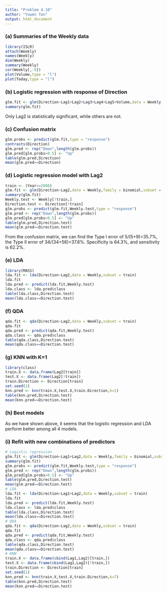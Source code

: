 ```yaml
---
title: "Problem 4.10"
author: "Yuwen Tan"
output: html_document
---
```


### (a) Summaries of the Weekly data
```r
library(ISLR)
attach(Weekly)
names(Weekly)
dim(Weekly)
summary(Weekly)
cor(Weekly[,-9])
plot(Volume,type = "l")
plot(Today,type = "l")
```

### (b) Logistic regression with response of Direction 
```r
glm.fit <- glm(Direction~Lag1+Lag2+Lag3+Lag4+Lag5+Volume,data = Weekly,family = binomial)
summary(glm.fit)
```

Only Lag2 is statistically significant, while others are not.

### (c) Confusion matrix
```r
glm.probs <- predict(glm.fit,type = "response")
contrasts(Direction)
glm.pred <- rep("Down",length(glm.probs))
glm.pred[glm.probs>0.5] <- "Up"
table(glm.pred,Direction)
mean(glm.pred==Direction)
```

### (d) Logistic regression model with Lag2
```r
train <- (Year<=2008)
glm.fit <- glm(Direction~Lag2,data = Weekly,family = binomial,subset = train)
summary(glm.fit)
Weekly.test <- Weekly[!train,]
Direction.test <- Direction[!train]
glm.probs <- predict(glm.fit,Weekly.test,type = "response")
glm.pred <- rep("Down",length(glm.probs))
glm.pred[glm.probs>0.5] <- "Up"
table(glm.pred,Direction.test)
mean(glm.pred==Direction.test)
```

From the confusion matrix, we can find the Type I error of 5/(5+9)=35.7%, the Type II error of 34/(34+56)=37.8%. Specificity is 64.3%, and sensitivity is 62.2%.

### (e) LDA
```r
library(MASS)
lda.fit <- lda(Direction~Lag2,data = Weekly,subset = train)
lda.fit
lda.pred <- predict(lda.fit,Weekly.test)
lda.class <- lda.pred$class
table(lda.class,Direction.test)
mean(lda.class==Direction.test)
```

### (f) QDA
```r
qda.fit <- qda(Direction~Lag2,data = Weekly,subset = train)
qda.fit
qda.pred <- predict(qda.fit,Weekly.test)
qda.class <- qda.pred$class
table(qda.class,Direction.test)
mean(qda.class==Direction.test)
```

### (g) KNN with K=1
```r
library(class)
train.X <- data.frame(Lag2[train])
test.X <- data.frame(Lag2[!train])
train.Direction <- Direction[train]
set.seed(1)
knn.pred <- knn(train.X,test.X,train.Direction,k=1)
table(knn.pred,Direction.test)
mean(knn.pred==Direction.test)
```

### (h) Best models
As we have shown above, it seems that the logistic regression and LDA perform better among all 4 models.


### (i) Refit with new combinations of predictors
```r
# Logistic regression
glm.fit <- glm(Direction~Lag1+Lag2,data = Weekly,family = binomial,subset = train)
summary(glm.fit)
glm.probs <- predict(glm.fit,Weekly.test,type = "response")
glm.pred <- rep("Down",length(glm.probs))
glm.pred[glm.probs>0.5] <- "Up"
table(glm.pred,Direction.test)
mean(glm.pred==Direction.test)
# LDA
lda.fit <- lda(Direction~Lag1+Lag2,data = Weekly,subset = train)
lda.fit
lda.pred <- predict(lda.fit,Weekly.test)
lda.class <- lda.pred$class
table(lda.class,Direction.test)
mean(lda.class==Direction.test)
# QDA
qda.fit <- qda(Direction~Lag2,data = Weekly,subset = train)
qda.fit
qda.pred <- predict(qda.fit,Weekly.test)
qda.class <- qda.pred$class
table(qda.class,Direction.test)
mean(qda.class==Direction.test)
# KNN
train.X <- data.frame(cbind(Lag1,Lag2)[train,])
test.X <- data.frame(cbind(Lag1,Lag2)[!train,])
train.Direction <- Direction[train]
set.seed(1)
knn.pred <- knn(train.X,test.X,train.Direction,k=7)
table(knn.pred,Direction.test)
mean(knn.pred==Direction.test)
```
